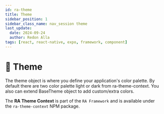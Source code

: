 ```yaml
---
id: ra-theme
title: Theme
sidebar_position: 1
sidebar_class_name: nav_session theme
last_update:
  date: 2024-09-24
  author: Redon Alla
tags: [react, react-native, expo, framework, component]
---
```


# 🎨 Theme

The theme object is where you define your application's color palette. By default there are two color palette light or dark from ra-theme-context.
You also can extend BaseTheme object to add custom/extra colors.

The **RA Theme Context** is part of the `RA Framework` and is available under the `ra-theme-context` NPM package.


<DocCardList />